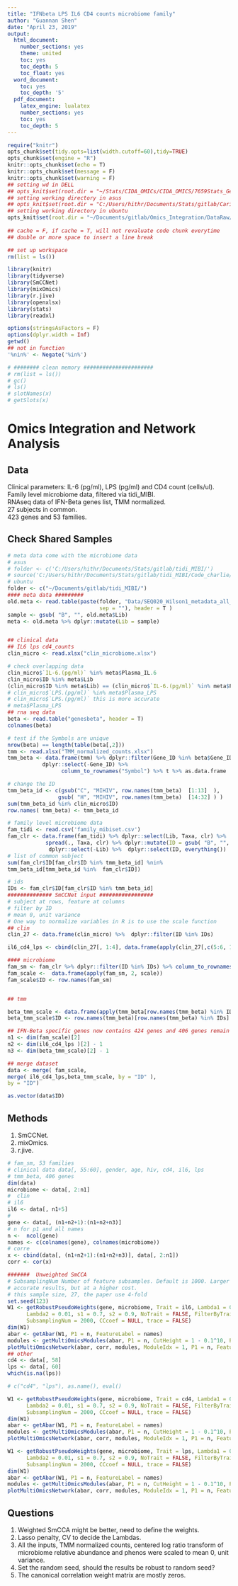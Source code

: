 ```yaml
---
title: "IFNbeta LPS IL6 CD4 counts microbiome family"
author: "Guannan Shen"
date: "April 23, 2019"
output: 
  html_document:
    number_sections: yes
    theme: united
    toc: yes
    toc_depth: 5
    toc_float: yes
  word_document:
    toc: yes
    toc_depth: '5'
  pdf_document:
    latex_engine: lualatex
    number_sections: yes
    toc: yes
    toc_depth: 5
---
```


```r
require("knitr")
opts_chunk$set(tidy.opts=list(width.cutoff=60),tidy=TRUE)
opts_chunk$set(engine = "R")
knitr::opts_chunk$set(echo = T)
knitr::opts_chunk$set(message = F)
knitr::opts_chunk$set(warning = F)
## setting wd in DELL
## opts_knit$set(root.dir = "~/Stats/CIDA_OMICs/CIDA_OMICS/7659Stats_Genetics/HW5/")
## setting working directory in asus 
## opts_knit$set(root.dir = "C:/Users/hithr/Documents/Stats/gitlab/Cario_RNASeq_Microbiom_Inte/DataRaw/") 
## setting working directory in ubuntu
opts_knit$set(root.dir = "~/Documents/gitlab/Omics_Integration/DataRaw/hiv_infected_un/")
                                                 
## cache = F, if cache = T, will not revaluate code chunk everytime
## double or more space to insert a line break
```



```r
## set up workspace
rm(list = ls())

library(knitr)
library(tidyverse)
library(SmCCNet)
library(mixOmics)
library(r.jive)
library(openxlsx)
library(stats)
library(readxl)

options(stringsAsFactors = F)
options(dplyr.width = Inf)
getwd()
## not in function
'%nin%' <- Negate('%in%')

# ######## clean memory ######################
# rm(list = ls())
# gc()
# ls()
# slotNames(x)
# getSlots(x)

```

# Omics Integration and Network Analysis

## Data
Clinical parameters: IL-6 (pg/ml), LPS (pg/ml) and CD4 count (cells/ul).  
Family level microbiome data, filtered via tidi_MIBI.  
RNAseq data of IFN-Beta genes list, TMM normalized.  
27 subjects in common.  
423 genes and 53 families. 

## Check Shared Samples 


```r
# meta data come with the microbiome data
# asus
# folder <- c('C:/Users/hithr/Documents/Stats/gitlab/tidi_MIBI/')
# source('C:/Users/hithr/Documents/Stats/gitlab/tidi_MIBI/Code_charlie/tidi_MIBI.R')
# ubuntu
folder <- c("~/Documents/gitlab/tidi_MIBI/")
#### meta data #########
old.meta <- read.table(paste(folder, "Data/SEQ020_Wilson1_metadata_all_subjects_24Aug2018.txt", 
                             sep = ""), header = T ) 
sample <- gsub( "B", "", old.meta$Lib)
meta <- old.meta %>% dplyr::mutate(Lib = sample)


## clinical data 
## IL6 lps cd4_counts
clin_micro <- read.xlsx("clin_microbiome.xlsx")

# check overlapping data 
clin_micro$`IL-6.(pg/ml)` %in% meta$Plasma_IL.6
clin_micro$ID %in% meta$Lib
(clin_micro$ID %in% meta$Lib) == (clin_micro$`IL-6.(pg/ml)` %in% meta$Plasma_IL.6)
# clin_micro$`LPS.(pg/ml)` %in% meta$Plasma_LPS
# clin_micro$`LPS.(pg/ml)` this is more accurate
# meta$Plasma_LPS
## rna seq data 
beta <- read.table("genesbeta", header = T)
colnames(beta)

# test if the Symbols are unique
nrow(beta) == length(table(beta[,2]))
tmm <- read.xlsx("TMM_normalized_counts.xlsx")
tmm_beta <- data.frame(tmm) %>% dplyr::filter(Gene_ID %in% beta$Gene_ID ) %>% 
           dplyr::select(-Gene_ID) %>% 
                 column_to_rownames("Symbol") %>% t %>% as.data.frame

# change the ID
tmm_beta_id <- c(gsub("C", "MIHIV", row.names(tmm_beta)  [1:13]  ),
                gsub( "H", "MIHIV", row.names(tmm_beta)  [14:32] ) )
sum(tmm_beta_id %in% clin_micro$ID)
row.names( tmm_beta) <- tmm_beta_id

# family level microbiome data
fam_tidi <- read.csv('family_mibiset.csv')
fam_clr <- data.frame(fam_tidi) %>% dplyr::select(Lib, Taxa, clr) %>%
            spread(., Taxa, clr) %>% dplyr::mutate(ID = gsub( "B", "",  .$Lib)) %>%
             dplyr::select(-Lib) %>%  dplyr::select(ID, everything())
# list of common subject
sum(fam_clr$ID[fam_clr$ID %in% tmm_beta_id] %nin%
tmm_beta_id[tmm_beta_id %in%  fam_clr$ID])

# ids
IDs <- fam_clr$ID[fam_clr$ID %in% tmm_beta_id]
############## SmCCNet input #################
# subject at rows, feature at columns 
# filter by ID
# mean 0, unit variance 
# One way to normalize variables in R is to use the scale function
## clin
clin_27 <- data.frame(clin_micro) %>%  dplyr::filter(ID %in% IDs) 

il6_cd4_lps <- cbind(clin_27[, 1:4], data.frame(apply(clin_27[,c(5:6, 11)], 2, scale)) )

#### microbiome 
fam_sm <- fam_clr %>% dplyr::filter(ID %in% IDs) %>% column_to_rownames("ID")
fam_scale <-  data.frame(apply(fam_sm, 2, scale))
fam_scale$ID <- row.names(fam_sm)


## tmm

beta_tmm_scale <- data.frame(apply(tmm_beta[row.names(tmm_beta) %in% IDs ,], 2, scale))
beta_tmm_scale$ID <- row.names(tmm_beta)[row.names(tmm_beta) %in% IDs]

## IFN-Beta specific genes now contains 424 genes and 406 genes remain after filtering.
n1 <- dim(fam_scale)[2]
n2 <- dim(il6_cd4_lps )[2] - 1
n3 <- dim(beta_tmm_scale)[2] - 1

## merge dataset
data <- merge( fam_scale, 
merge( il6_cd4_lps,beta_tmm_scale, by = "ID" ),
by = "ID")

as.vector(data$ID)

```

## Methods
1. SmCCNet.  
2. mixOmics.  
3. r.jive.  

```r
# fam_sm, 53 families
# clinical data data[, 55:60], gender, age, hiv, cd4, il6, lps
# tmm_beta, 406 genes 
dim(data)
microbiome <- data[, 2:n1]
#  clin
# il6
il6 <- data[, n1+5]
#
gene <- data[, (n1+n2+1):(n1+n2+n3)]
# n for p1 and all names
n <-  ncol(gene)
names <- c(colnames(gene), colnames(microbiome))
# corre
x <- cbind(data[, (n1+n2+1):(n1+n2+n3)], data[, 2:n1])
corr <- cor(x)

#######  Unweighted SmCCA
# SubsamplingNum Number of feature subsamples. Default is 1000. Larger number leads to more
# accurate results, but at a higher cost.
# this sample size, 27, the paper use 4-fold 
set.seed(123)
W1 <- getRobustPseudoWeights(gene, microbiome, Trait = il6, Lambda1 = 0.01,
      Lambda2 = 0.01, s1 = 0.7, s2 = 0.9, NoTrait = FALSE, FilterByTrait = FALSE,
      SubsamplingNum = 2000, CCcoef = NULL, trace = FALSE)
dim(W1)
abar <- getAbar(W1, P1 = n, FeatureLabel = names)
modules <- getMultiOmicsModules(abar, P1 = n, CutHeight = 1 - 0.1^10, PlotTree = TRUE)
plotMultiOmicsNetwork(abar, corr, modules, ModuleIdx = 1, P1 = n, FeatureLabel = names)
## other
cd4 <- data[, 58]
lps <- data[, 60]
which(is.na(lps))

# c("cd4", "lps"), as.name(), eval()

W1 <- getRobustPseudoWeights(gene, microbiome, Trait = cd4, Lambda1 = 0.01,
      Lambda2 = 0.01, s1 = 0.7, s2 = 0.9, NoTrait = FALSE, FilterByTrait = FALSE,
      SubsamplingNum = 2000, CCcoef = NULL, trace = FALSE)
dim(W1)
abar <- getAbar(W1, P1 = n, FeatureLabel = names)
modules <- getMultiOmicsModules(abar, P1 = n, CutHeight = 1 - 0.1^10, PlotTree = TRUE)
plotMultiOmicsNetwork(abar, corr, modules, ModuleIdx = 1, P1 = n, FeatureLabel = names)

W1 <- getRobustPseudoWeights(gene, microbiome, Trait = lps, Lambda1 = 0.01,
      Lambda2 = 0.01, s1 = 0.7, s2 = 0.9, NoTrait = FALSE, FilterByTrait = FALSE,
      SubsamplingNum = 2000, CCcoef = NULL, trace = FALSE)
dim(W1)
abar <- getAbar(W1, P1 = n, FeatureLabel = names)
modules <- getMultiOmicsModules(abar, P1 = n, CutHeight = 1 - 0.1^10, PlotTree = TRUE)
plotMultiOmicsNetwork(abar, corr, modules, ModuleIdx = 1, P1 = n, FeatureLabel = names)

```


## Questions
1. Weighted SmCCA might be better, need to define the weights.  
2. Lasso penalty, CV to decide the Lambdas.  
3. All the inputs, TMM normalized counts, centered log ratio transform of microbiome relative abundance and phenos were scaled to mean 0, unit variance.   
4. Set the random seed, should the results be robust to random seed?  
5. The canonical correlation weight matrix are mostly zeros.  